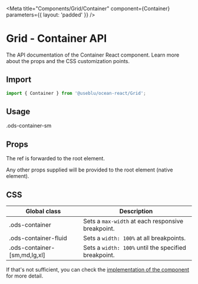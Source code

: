 
<Meta
  title="Components/Grid/Container"
  component={Container}
  parameters={{ layout: 'padded' }}
/>

# Grid - Container API

The API documentation of the Container React component. Learn more about the props and the CSS customization points.

## Import

```javascript
import { Container } from '@useblu/ocean-react/Grid';
```

## Usage

<Canvas withSource="open">
  <Story name="usage">
    <Container fluid="sm">.ods-container-sm</Container>
  </Story>
</Canvas>

## Props

<ArgsTable of="." />

The ref is forwarded to the root element.

Any other props supplied will be provided to the root element (native element).

## CSS

| Global class                 | Description                                          |
| ---------------------------- | ---------------------------------------------------- |
| .ods-container               | Sets a `max-width` at each responsive breakpoint.    |
| .ods-container-fluid         | Sets a `width: 100%` at all breakpoints.             |
| .ods-container-[sm,md,lg,xl] | Sets a `width: 100%` until the specified breakpoint. |

If that's not sufficient, you can check the [implementation of the component](https://github.com/ocean-ds/ocean-web/blob/master/packages/ocean-react/src/Grid/Container.tsx) for more detail.
